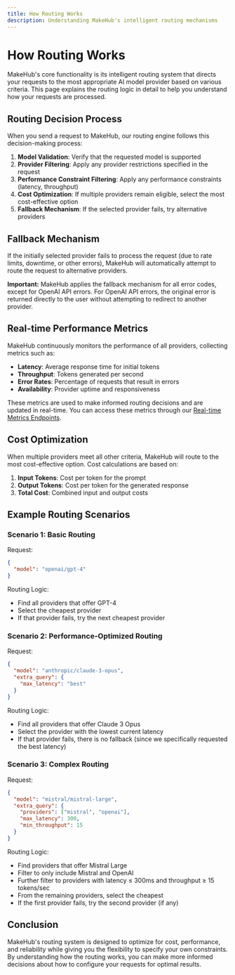 ```yaml
---
title: How Routing Works
description: Understanding MakeHub's intelligent routing mechanisms
---
```


# How Routing Works

MakeHub's core functionality is its intelligent routing system that directs your requests to the most appropriate AI model provider based on various criteria. This page explains the routing logic in detail to help you understand how your requests are processed.

## Routing Decision Process

When you send a request to MakeHub, our routing engine follows this decision-making process:

1. **Model Validation**: Verify that the requested model is supported
2. **Provider Filtering**: Apply any provider restrictions specified in the request
3. **Performance Constraint Filtering**: Apply any performance constraints (latency, throughput)
4. **Cost Optimization**: If multiple providers remain eligible, select the most cost-effective option
5. **Fallback Mechanism**: If the selected provider fails, try alternative providers

## Fallback Mechanism

If the initially selected provider fails to process the request (due to rate limits, downtime, or other errors), MakeHub will automatically attempt to route the request to alternative providers.

**Important:** MakeHub applies the fallback mechanism for all error codes, except for OpenAI API errors. For OpenAI API errors, the original error is returned directly to the user without attempting to redirect to another provider.

## Real-time Performance Metrics

MakeHub continuously monitors the performance of all providers, collecting metrics such as:

- **Latency**: Average response time for initial tokens
- **Throughput**: Tokens generated per second
- **Error Rates**: Percentage of requests that result in errors
- **Availability**: Provider uptime and responsiveness

These metrics are used to make informed routing decisions and are updated in real-time. You can access these metrics through our [Real-time Metrics Endpoints](/docs/basic-usage/metrics).

## Cost Optimization

When multiple providers meet all other criteria, MakeHub will route to the most cost-effective option. Cost calculations are based on:

1. **Input Tokens**: Cost per token for the prompt
2. **Output Tokens**: Cost per token for the generated response
3. **Total Cost**: Combined input and output costs

## Example Routing Scenarios

### Scenario 1: Basic Routing

Request:
```json
{
  "model": "openai/gpt-4"
}
```

Routing Logic:
- Find all providers that offer GPT-4
- Select the cheapest provider
- If that provider fails, try the next cheapest provider

### Scenario 2: Performance-Optimized Routing

Request:
```json
{
  "model": "anthropic/claude-3-opus",
  "extra_query": {
    "max_latency": "best"
  }
}
```

Routing Logic:
- Find all providers that offer Claude 3 Opus
- Select the provider with the lowest current latency
- If that provider fails, there is no fallback (since we specifically requested the best latency)

### Scenario 3: Complex Routing

Request:
```json
{
  "model": "mistral/mistral-large",
  "extra_query": {
    "providers": ["mistral", "openai"],
    "max_latency": 300,
    "min_throughput": 15
  }
}
```

Routing Logic:
- Find providers that offer Mistral Large
- Filter to only include Mistral and OpenAI
- Further filter to providers with latency ≤ 300ms and throughput ≥ 15 tokens/sec
- From the remaining providers, select the cheapest
- If the first provider fails, try the second provider (if any)

## Conclusion

MakeHub's routing system is designed to optimize for cost, performance, and reliability while giving you the flexibility to specify your own constraints. By understanding how the routing works, you can make more informed decisions about how to configure your requests for optimal results.